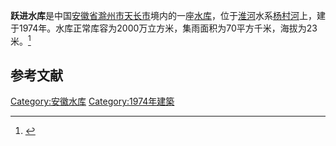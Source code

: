 {{Infobox Reservoir 
|name = 跃进水库
|nickname = 
|image = 
|image_caption = 
|map = 
|map_caption = 
|pushpin_map = 
|pushpin_map_caption = 
|code = BEA01101303
|class = 
|location_of_reservoir = [[安徽省|安徽省]][[滁州市|滁州市]][[天长市|天长市]]
|location_of_dam = 
|inflow = 
|outflow = 
|catchment_area = 70
|reservoir_area = 
|mean_depth = 
|maximum_depth = 
|flood_level = 
|normal_water_level = 
|dead_water_level = 
|water_quality = 
|island = 
|maximum_storage_capacity = 
|normal_storage_capacity = 2000万
|dead_storage_capacity = 
|type_of_dam = 
|elevation_of_dam = 
|height_of_dam = 
|length_of_dam = 
|width_of_dam = 
|installed_capacity = 
|irrigated_area =
|start = 
|complete = 1974年
|cost = 
|emigrate = 
|latd = 32.7815
|latm = 
|lats = 
|latNS = N
|longd = 118.8532
|longm = 
|longs = 
|longEW = E
|website = 
|footnotes = 
}}
'''跃进水库'''是中国[[安徽省|安徽省]][[滁州市|滁州市]][[天长市|天长市]]境内的一座[[水库|水库]]，位于[[淮河|淮河]]水系[[杨村河|杨村河]]上，建于1974年。水库正常库容为2000万立方米，集雨面积为70平方千米，海拔为23米。<ref>{{cite web|url=http://brim.ihb.ac.cn/12/CN/12.asp|title=中国大中型水库基本特征数据库|work=中国生物多样性信息系统内陆水体生物学分部|deadurl=yes|archiveurl=https://web.archive.org/web/20120402061833/http://brim.ihb.ac.cn/12/CN/12.asp|archivedate=2012-04-02}}</ref>
== 参考文献 ==
{{Reflist}}

{{安徽小作品}}

[[Category:安徽水库|Category:安徽水库]]
[[Category:1974年建築|Category:1974年建築]]